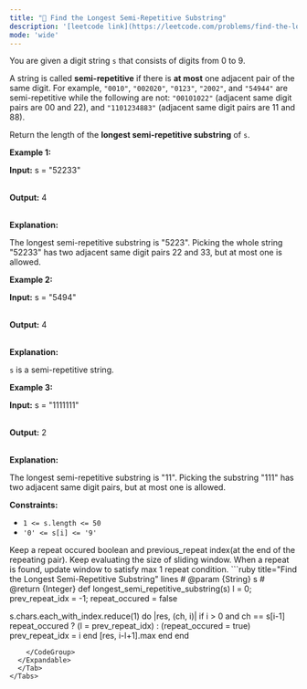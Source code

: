 ```yaml
---
title: "🧀 Find the Longest Semi-Repetitive Substring"
description: '[leetcode link](https://leetcode.com/problems/find-the-longest-semi-repetitive-substring/description/)'
mode: 'wide'
---
```

<Tabs>
  <Tab title="Question" icon="circle-question" iconType="regular">
    <Card>
      <p>You are given a digit string <code>s</code> that consists of digits from 0 to 9.</p>  <p>A string is called <strong>semi-repetitive</strong> if there is <strong>at most</strong> one adjacent pair of the same digit. For example, <code>&quot;0010&quot;</code>, <code>&quot;002020&quot;</code>, <code>&quot;0123&quot;</code>, <code>&quot;2002&quot;</code>, and <code>&quot;54944&quot;</code> are semi-repetitive while the following are not: <code>&quot;00101022&quot;</code> (adjacent same digit pairs are 00 and 22), and <code>&quot;1101234883&quot;</code> (adjacent same digit pairs are 11 and 88).</p>  <p>Return the length of the <strong>longest semi-repetitive <span data-keyword="substring-nonempty">substring</span></strong> of <code>s</code>.</p>   <p><strong class="example">Example 1:</strong></p>  <div class="example-block"> <p><strong>Input:</strong> <span class="example-io">s = &quot;52233&quot;</span></p>  <p><br/> <strong>Output:</strong> <span class="example-io">4</span></p>  <p><br/> <strong>Explanation:</strong></p>  <p>The longest semi-repetitive substring is &quot;5223&quot;. Picking the whole string &quot;52233&quot; has two adjacent same digit pairs 22 and 33, but at most one is allowed.</p> </div>  <p><strong class="example">Example 2:</strong></p>  <div class="example-block"> <p><strong>Input:</strong> <span class="example-io">s = &quot;5494&quot;</span></p>  <p><br/> <strong>Output:</strong> <span class="example-io">4</span></p>  <p><br/> <strong>Explanation:</strong></p>  <p><code>s</code> is a semi-repetitive string.</p> </div>  <p><strong class="example">Example 3:</strong></p>  <div class="example-block"> <p><strong>Input:</strong> <span class="example-io">s = &quot;1111111&quot;</span></p>  <p><br/> <strong>Output:</strong> <span class="example-io">2</span></p>  <p><br/> <strong>Explanation:</strong></p>  <p>The longest semi-repetitive substring is &quot;11&quot;. Picking the substring &quot;111&quot; has two adjacent same digit pairs, but at most one is allowed.</p> </div>   <p><strong>Constraints:</strong></p>  <ul>  <li><code>1 &lt;= s.length &lt;= 50</code></li>  <li><code>&#39;0&#39; &lt;= s[i] &lt;= &#39;9&#39;</code></li> </ul> 
    </Card>
  </Tab>
  <Tab title="Solution" icon="lightbulb" iconType="regular" >
    <Card>
      Keep a repeat occured boolean and previous_repeat index(at the end of the repeating pair).
Keep evaluating the size of sliding window. When a repeat is found, update window to satisfy max 1 repeat condition.
</Card>
  <Expandable title="code">
    <CodeGroup dropdown>
```ruby title="Find the Longest Semi-Repetitive Substring" lines
# @param {String} s
# @return {Integer}
def longest_semi_repetitive_substring(s)
  l = 0; prev_repeat_idx = -1; repeat_occured = false

  s.chars.each_with_index.reduce(1) do |res, (ch, i)|
    if i > 0 and ch == s[i-1]
      repeat_occured ? (l = prev_repeat_idx) : (repeat_occured = true)
      prev_repeat_idx = i
    end
    [res, i-l+1].max
  end
end
```
    </CodeGroup>
  </Expandable>
  </Tab>
</Tabs>